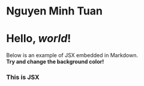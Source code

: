 # Nguyen Minh Tuan

# Hello, *world*!

Below is an example of JSX embedded in Markdown. <br /> **Try and change
the background color!**

<div style={{ padding: '20px', backgroundColor: 'green' }}>
  <h3>This is JSX</h3>
</div>
